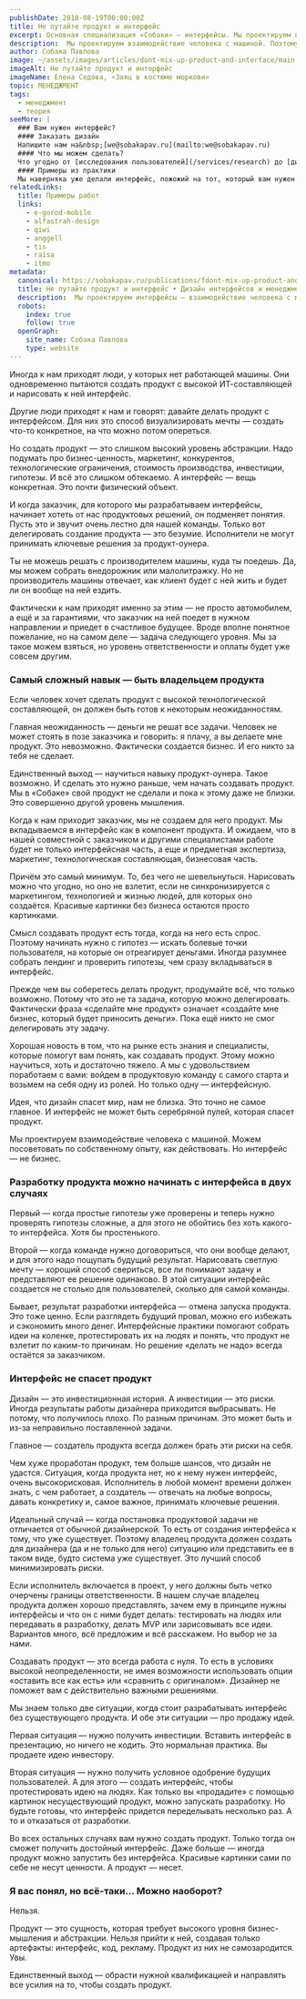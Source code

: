 ```yaml
---
publishDate: 2018-08-19T00:00:00Z
title: Не путайте продукт и интерфейс
excerpt: Основная специализация «Собаки» — интерфейсы. Мы проектируем взаимодействие человека с машиной. Поэтому ожидаем, что к нам придут люди, у которых уже есть машина. А мы придумаем, как сделать так, чтобы с ней было удобно работать. Но так бывает не всегда.
description:  Мы проектируем взаимодействие человека с машиной. Поэтому ожидаем, что к нам придут люди, у которых уже есть машина. А мы придумаем, как сделать так, чтобы с ней было удобно работать. 
author: Собака Павлова
image: ~/assets/images/articles/dont-mix-up-product-and-interface/main.jpg
imageAlt: Не путайте продукт и интерфейс
imageName: Елена Седова, «Заяц в костюме моркови»
topic: МЕНЕДЖМЕНТ
tags:
  - менеджмент
  - теория
seeMore: |
  ### Вам нужен интерфейс?
  #### Заказать дизайн
  Напишите нам на&nbsp;[we@sobakapav.ru](mailto:we@sobakapav.ru)
  #### Что мы можем сделать?
  Что угодно от [исследования пользователей](/services/research) до [дизайна интерфейса под ключ](/services/ux-design). 
  #### Примеры из практики
  Мы наверняка уже делали интерфейс, пожожий на тот, который вам нужен. [Проверьте](https://sobakapav.ru/portfolio).
relatedLinks:
  title: Примеры работ
  links:
    - e-gorod-mobile
    - alfastrah-design
    - qiwi
    - anggell
    - tis
    - raisa
    - itmo
metadata:
  canonical: https://sobakapav.ru/publications/fdont-mix-up-product-and-interface
  title: Не путайте продукт и интерфейс • Дизайн интерфейсов и менеджмент
  description:  Мы проектируем интерфейсы — взаимодействие человека с машиной (продуктом).
  robots:
    index: true
    follow: true
  openGraph:
    site_name: Собака Павлова
    type: website
---
```



Иногда к нам приходят люди, у которых нет работающей машины. Они одновременно пытаются создать продукт с высокой ИТ-составляющей и нарисовать к ней интерфейс.

Другие люди приходят к нам и говорят: давайте делать продукт с интерфейсом. Для них это способ визуализировать мечты — создать что-то конкретное, на что можно потом опереться.

Но создать продукт — это слишком высокий уровень абстракции. Надо подумать про бизнес-ценность, маркетинг, конкурентов, технологические ограничения, стоимость производства, инвестиции, гипотезы. И всё это слишком обтекаемо. А интерфейс — вещь конкретная. Это почти физический объект.

И когда заказчик, для которого мы разрабатываем интерфейсы, начинает хотеть от нас продуктовых решений, он подменяет понятия. Пусть это и звучит очень лестно для нашей команды. Только вот делегировать создание продукта — это безумие. Исполнители не могут принимать ключевые решения за продукт-оунера.

Ты не можешь решать с производителем машины, куда ты поедешь. Да, мы можем собрать внедорожник или малолитражку. Но не производитель машины отвечает, как клиент будет с ней жить и будет ли он вообще на ней ездить.

Фактически к нам приходят именно за этим — не просто автомобилем, а ещё и за гарантиями, что заказчик на ней поедет в нужном направлении и приедет в счастливое будущее. Вроде вполне понятное пожелание, но на самом деле — задача следующего уровня. Мы за такое можем взяться, но уровень ответственности и оплаты будет уже совсем другим.

### Самый сложный навык — быть владельцем продукта

Если человек хочет сделать продукт с высокой технологической составляющей, он должен быть готов к некоторым неожиданностям.

Главная неожиданность — деньги не решат все задачи. Человек не может стоять в позе заказчика и говорить: я плачу, а вы делаете мне продукт. Это невозможно. Фактически создается бизнес. И его никто за тебя не сделает.

Единственный выход — научиться навыку продукт-оунера. Такое возможно. И сделать это нужно раньше, чем начать создавать продукт. Мы в «Собаке» свой продукт не сделали и пока к этому даже не близки. Это совершенно другой уровень мышления.

Когда к нам приходит заказчик, мы не создаем для него продукт. Мы вкладываемся в интерфейс как в компонент продукта. И ожидаем, что в нашей совместной с заказчиком и другими специалистами работе будет не только интерфейсная часть, а еще и предметная экспертиза, маркетинг, технологическая составляющая, бизнесовая часть.

Причём это самый минимум. То, без чего не шевельнуться. Нарисовать можно что угодно, но оно не взлетит, если не синхронизируется с маркетингом, технологией и жизнью людей, для которых оно создаётся. Красивые картинки без бизнеса остаются просто картинками.

Смысл создавать продукт есть тогда, когда на него есть спрос. Поэтому начинать нужно с гипотез — искать болевые точки пользователя, на которые он отреагирует деньгами. Иногда разумнее собрать лендинг и проверить гипотезы, чем сразу вкладываться в интерфейс.

Прежде чем вы соберетесь делать продукт, продумайте всё, что только возможно. Потому что это не та задача, которую можно делегировать. Фактически фраза «сделайте мне продукт» означает «создайте мне бизнес, который будет приносить деньги». Пока ещё никто не смог делегировать эту задачу.

Хорошая новость в том, что на рынке есть знания и специалисты, которые помогут вам понять, как создавать продукт. Этому можно научиться, хоть и достаточно тяжело. А мы с удовольствием поработаем с вами: войдем в продуктовую команду с самого старта и возьмем на себя одну из ролей. Но только одну — интерфейсную.

Идея, что дизайн спасет мир, нам не близка. Это точно не самое главное. И интерфейс не может быть серебряной пулей, которая спасет продукт.

Мы проектируем взаимодействие человека с машиной. Можем посоветовать по собственному опыту, как действовать. Но интерфейс — не бизнес.

### Разработку продукта можно начинать с интерфейса в двух случаях

Первый — когда простые гипотезы уже проверены и теперь нужно проверять гипотезы сложные, а для этого не обойтись без хоть какого-то интерфейса. Хотя бы простенького.

Второй — когда команде нужно договориться, что они вообще делают, и для этого надо пощупать будущий результат. Нарисовать светлую мечту — хороший способ свериться, все ли понимают задачу и представляют ее решение одинаково. В этой ситуации интерфейс создается не столько для пользователей, сколько для самой команды.

Бывает, результат разработки интерфейса — отмена запуска продукта. Это тоже ценно. Если разглядеть будущий провал, можно его избежать и сэкономить много денег. Интерфейсные практики помогают собрать идеи на коленке, протестировать их на людях и понять, что продукт не взлетит по каким-то причинам. Но решение «делать не надо» всегда остаётся за заказчиком.

### Интерфейс не спасет продукт

Дизайн — это инвестиционная история. А инвестиции — это риски. Иногда результаты работы дизайнера приходится выбрасывать. Не потому, что получилось плохо. По разным причинам. Это может быть и из-за неправильно поставленной задачи.

Главное — создатель продукта всегда должен брать эти риски на себя.

Чем хуже проработан продукт, тем больше шансов, что дизайн не удастся. Ситуация, когда продукта нет, но к нему нужен интерфейс, очень высокорисковая. Исполнитель в любой момент времени должен знать, с чем работает, а создатель — отвечать на любые вопросы, давать конкретику и, самое важное, принимать ключевые решения.

Идеальный случай — когда постановка продуктовой задачи не отличается от обычной дизайнерской. То есть от создания интерфейса к тому, что уже существует. Поэтому владелец продукта должен создать для дизайнера (да и не только для него) ситуацию или представить ее в таком виде, будто система уже существует. Это лучший способ минимизировать риски.

Если исполнитель включается в проект, у него должны быть четко очерчены границы ответственности. В нашем случае владелец продукта должен хорошо представлять, зачем ему в принципе нужны интерфейсы и что он с ними будет делать: тестировать на людях или передавать в разработку, делать MVP или зарисовывать все идеи. Вариантов много, всё предложим и всё расскажем. Но выбор не за нами.

Создавать продукт — это всегда работа с нуля. То есть в условиях высокой неопределенности, не имея возможности использовать опции «оставить все как есть» или «сравнить с оригиналом». Дизайнер не поможет вам с действительно важными решениями.

Мы знаем только две ситуации, когда стоит разрабатывать интерфейс без существующего продукта. И обе эти ситуации — про продажу идей.

Первая ситуация — нужно получить инвестиции. Вставить интерфейс в презентацию, но ничего не кодить. Это нормальная практика. Вы продаете идею инвестору.

Вторая ситуация — нужно получить условное одобрение будущих пользователей. А для этого — создать интерфейс, чтобы протестировать идею на людях. Как только вы «продадите» с помощью картинок несуществующий продукт, можно запускать разработку. Но будьте готовы, что интерфейс придется переделывать несколько раз. А то и отказаться от разработки.

Во всех остальных случаях вам нужно создать продукт. Только тогда он сможет получить достойный интерфейс. Даже больше — иногда продукт можно запустить без интерфейса. Красивые картинки сами по себе не несут ценности. А продукт — несет.

### Я вас понял, но всё-таки… Можно наоборот?

Нельзя.

Продукт — это сущность, которая требует высокого уровня бизнес-мышления и абстракции. Нельзя прийти к ней, создавая только артефакты: интерфейс, код, рекламу. Продукт из них не самозародится. Увы.

Единственный выход — обрасти нужной квалификацией и направлять все усилия на то, чтобы создать продукт.

